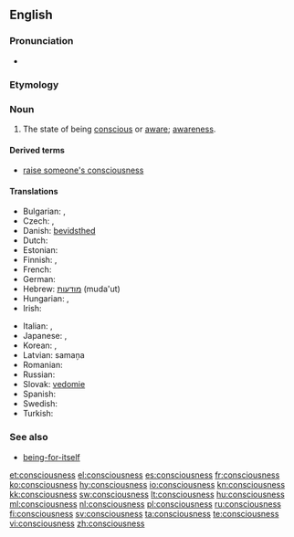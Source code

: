 ==English==

===Pronunciation===
* {{audio|en-us-consciousness.ogg|Audio (US)}}

===Etymology===
{{suffix|conscious|ness}}

===Noun===
{{wikipedia}}
{{en-noun|es|-}}

# The state of being [[conscious]] or [[aware]]; [[awareness]].

====Derived terms====
* [[raise someone's consciousness]]

====Translations====
{{trans-top|awareness}}
* Bulgarian: {{t|bg|съзнание|n}},  {{t|bg|съзнателност|f}}
* Czech: {{t-|cs|vědomí|n}},  {{t-|cs|uvědomění|n}}
* Danish: [[bevidsthed]]
* Dutch: {{t+|nl|bewustzijn|n}}
* Estonian: {{t-|et|teadvus}}
* Finnish: {{t-|fi|tajunta}}, {{t-|fi|taju}}
* French: {{t+|fr|conscience|f}}
* German: {{t+|de|Bewusstsein|n}}
* Hebrew: [[מודעות]] (muda'ut) {{f}}
* Hungarian: {{t|hu|tudatosság}}, {{t+|hu|tudat}}
* Irish: {{t-|ga|comhfhios|m|xs=Irish}}
{{trans-mid}}
* Italian: {{t+|it|conoscenza|f}}, {{t+|it|coscienza|f}}
* Japanese: {{t+|ja|意識|tr=ishiki}}, {{t-|ja|人心地|tr=hitogokochi}}
* Korean: {{t+|ko|의식|tr=uisik|sc=Hang}},  {{t|ko|자각|tr=jagak|sc=Hang}}
* Latvian: samaņa  {{n}}
* Romanian: {{t-|ro|conştiinţă|f}}
* Russian: {{t+|ru|сознание|n|tr=soznánije}}
* Slovak: [[vedomie]]  {{n}}
* Spanish: {{t+|es|conciencia}}
* Swedish: {{t+|sv|medvetande|n}}
* Turkish: {{t+|tr|bilinç}}
{{trans-bottom}}

===See also===
* [[being-for-itself]]

[[et:consciousness]]
[[el:consciousness]]
[[es:consciousness]]
[[fr:consciousness]]
[[ko:consciousness]]
[[hy:consciousness]]
[[io:consciousness]]
[[kn:consciousness]]
[[kk:consciousness]]
[[sw:consciousness]]
[[lt:consciousness]]
[[hu:consciousness]]
[[ml:consciousness]]
[[nl:consciousness]]
[[pl:consciousness]]
[[ru:consciousness]]
[[fi:consciousness]]
[[sv:consciousness]]
[[ta:consciousness]]
[[te:consciousness]]
[[vi:consciousness]]
[[zh:consciousness]]